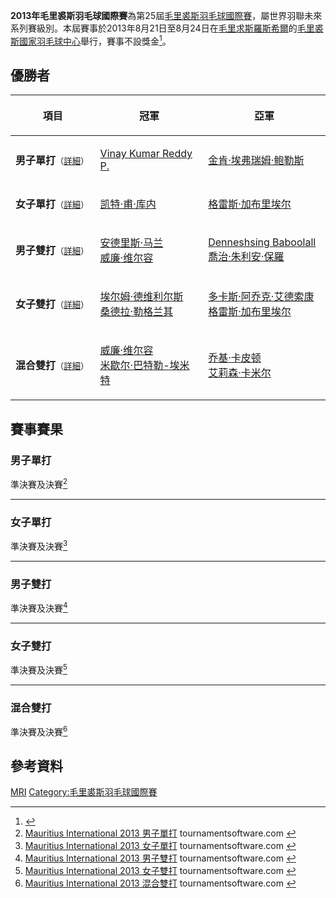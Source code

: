 {{noteTA|G1=Badminton
|1=zh-cn:毛里求斯;zh-hk:毛里裘斯;zh-tw:模里西斯;}}
{{infobox badminton event
|name           = 2013年毛里裘斯羽毛球國際賽
|image          = 
|size           = 
|caption        =
|dates          = 2013年8月21日－8月24日
|number_edition = 第25屆
|level          = 4C
|prize_money    = 不設獎金
|location       = {{MRI}}[[羅斯希爾|羅斯希爾]]
|venue          = 毛里裘斯國家羽毛球中心
|previous       = 2012年毛里裘斯羽毛球國際賽 
|next           = 2014年毛里裘斯羽毛球國際賽
}}
'''2013年毛里裘斯羽毛球國際賽'''為第25屆[[毛里裘斯羽毛球國際賽|毛里裘斯羽毛球國際賽]]，屬世界羽聯未來系列賽級別。本屆賽事於2013年8月21日至8月24日在[[毛里求斯|毛里求斯]][[羅斯希爾|羅斯希爾]]的[[毛里裘斯國家羽毛球中心|毛里裘斯國家羽毛球中心]]舉行，賽事不設獎金<ref>{{cite web|title=Tournament prospectus of 2013 YONEX Mauritius International|url=http://www.bwfbadminton.org/file.aspx?id=451820&dl=1|publisher=BWF|access-date=2014-08-16|archive-url=https://web.archive.org/web/20140819084910/http://www.bwfbadminton.org/file.aspx?id=451820&dl=1|archive-date=2014-08-19|dead-url=yes}}{{en}}</ref>。

== 優勝者 ==
{| class=wikitable style="font-size:small"
!width="200"|項目
!width="250"|冠軍
!width="250"|亞軍
|-
|'''男子單打'''<small>（[[#男子單打|詳細]]）</small>
|{{flagicon|IND}} [[Vinay_Kumar_Reddy_P.|Vinay Kumar Reddy P.]]
|{{flagicon|NGR}} [[金肯·埃弗瑞姆·鲍勒斯|金肯·埃弗瑞姆·鲍勒斯]]
|-
|'''女子單打'''<small>（[[#女子單打|詳細]]）</small>
|{{flagicon|MRI}} [[凯特·甫·库内|凯特·甫·库内]]
|{{flagicon|NGR}} [[格雷斯·加布里埃尔|格雷斯·加布里埃尔]]
|-
|'''男子雙打'''<small>（[[#男子雙打|詳細]]）</small>
|{{flagicon|RSA}} [[安德里斯·马兰|安德里斯·马兰]]<br/>{{flagicon|RSA}} [[威廉·维尔容|威廉·维尔容]]
|{{flagicon|MRI}} [[Denneshsing_Baboolall|Denneshsing Baboolall]]<br/>{{flagicon|MRI}} [[喬治·朱利安·保羅|喬治·朱利安·保羅]]
|-
|'''女子雙打'''<small>（[[#女子雙打|詳細]]）</small>
|{{flagicon|RSA}} [[埃尔姆·德维利尔斯|埃尔姆·德维利尔斯]]<br/>{{flagicon|RSA}} [[桑德拉·勒格兰其|桑德拉·勒格兰其]]
|{{flagicon|NGR}} [[多卡斯·阿乔克·艾德索康|多卡斯·阿乔克·艾德索康]]<br/>{{flagicon|NGR}} [[格雷斯·加布里埃尔|格雷斯·加布里埃尔]]
|-
|'''混合雙打'''<small>（[[#混合雙打|詳細]]）</small>
|{{flagicon|RSA}} [[威廉·维尔容|威廉·维尔容]]<br/>{{flagicon|RSA}} [[米歇尔·巴特勒-埃米特|米歇尔·巴特勒-埃米特]]
|{{flagicon|SEY}} [[乔基·卡皮顿|乔基·卡皮顿]]<br/>{{flagicon|SEY}} [[艾莉森·卡米尔|艾莉森·卡米尔]]
|}

== 賽事賽果 ==
=== 男子單打 ===
;準決賽及決賽<ref name="MS">[http://www.tournamentsoftware.com/sport/draw.aspx?id=B2712E8D-3831-40B0-B07F-C1557B4F14CB&draw=4 Mauritius International 2013 男子單打] {{Webarchive|url=https://archive.is/20140816064959/http://www.tournamentsoftware.com/sport/draw.aspx?id=B2712E8D-3831-40B0-B07F-C1557B4F14CB&draw=4 |date=2014-08-16 }} tournamentsoftware.com {{en}}</ref>
{{4TeamBracket-Tennis3-v2
| team-width=200
| RD1-seed1=9
| RD1-team1='''{{flagicon|NGR}} [[金肯·埃弗瑞姆·鲍勒斯|金肯·埃弗瑞姆·鲍勒斯]]
| RD1-score1-1='''21
| RD1-score1-2='''21
| RD1-score1-3=
| RD1-seed2=4
| RD1-team2={{flagicon|IND}} [[Vijetha_N._V._S.|Vijetha N. V. S.]]
| RD1-score2-1=13
| RD1-score2-2=12
| RD1-score2-3=

| RD1-seed3=3
| RD1-team3='''{{flagicon|IND}} [[Vinay_Kumar_Reddy_P.|Vinay Kumar Reddy P.]]
| RD1-score3-1='''21
| RD1-score3-2='''21
| RD1-score3-3=
| RD1-seed4=7
| RD1-team4={{flagicon|NGR}} [[埃内约·阿巴|埃内约·阿巴]]
| RD1-score4-1=14
| RD1-score4-2=17
| RD1-score4-3=

| RD2-seed1=9
| RD2-team1={{flagicon|NGR}} [[金肯·埃弗瑞姆·鲍勒斯|金肯·埃弗瑞姆·鲍勒斯]]
| RD2-score1-1='''21
| RD2-score1-2=16
| RD2-score1-3=14
| RD2-seed2=3
| RD2-team2='''{{flagicon|IND}} [[Vinay_Kumar_Reddy_P.|Vinay Kumar Reddy P.]]
| RD2-score2-1=12
| RD2-score2-2='''21
| RD2-score2-3='''21
}}
----

=== 女子單打 ===
;準決賽及決賽<ref name="WS">[http://www.tournamentsoftware.com/sport/draw.aspx?id=B2712E8D-3831-40B0-B07F-C1557B4F14CB&draw=5 Mauritius International 2013 女子單打] {{Webarchive|url=https://archive.is/20140816065000/http://www.tournamentsoftware.com/sport/draw.aspx?id=B2712E8D-3831-40B0-B07F-C1557B4F14CB&draw=5 |date=2014-08-16 }} tournamentsoftware.com {{en}}</ref>
{{4TeamBracket-Tennis3-v2
| team-width=200
| RD1-seed1=1
| RD1-team1='''{{flagicon|NGR}} [[格雷斯·加布里埃尔|格雷斯·加布里埃尔]]
| RD1-score1-1='''21
| RD1-score1-2='''21
| RD1-score1-3=
| RD1-seed2=3
| RD1-team2={{flagicon|EGY}} [[哈迪亚·胡斯尼|哈迪亚·胡斯尼]]
| RD1-score2-1=16
| RD1-score2-2=11
| RD1-score2-3=

| RD1-seed3=
| RD1-team3={{nowrap|{{flagicon|NGR}} [[多卡斯·阿乔克·艾德索康|多卡斯·阿乔克·艾德索康]]}}
| RD1-score3-1=13
| RD1-score3-2=12
| RD1-score3-3=
| RD1-seed4=2
| RD1-team4='''{{flagicon|MRI}} [[凯特·甫·库内|凯特·甫·库内]]
| RD1-score4-1='''21
| RD1-score4-2='''21
| RD1-score4-3=

| RD2-seed1=1
| RD2-team1={{flagicon|NGR}} [[格雷斯·加布里埃尔|格雷斯·加布里埃尔]]
| RD2-score1-1=18
| RD2-score1-2='''21
| RD2-score1-3=22
| RD2-seed2=2
| RD2-team2='''{{flagicon|MRI}} [[凯特·甫·库内|凯特·甫·库内]]
| RD2-score2-1='''21
| RD2-score2-2=16
| RD2-score2-3='''24
}}
----

=== 男子雙打 ===
;準決賽及決賽<ref name="MD">[http://www.tournamentsoftware.com/sport/draw.aspx?id=B2712E8D-3831-40B0-B07F-C1557B4F14CB&draw=6 Mauritius International 2013 男子雙打] {{Webarchive|url=https://archive.is/20140816064957/http://www.tournamentsoftware.com/sport/draw.aspx?id=B2712E8D-3831-40B0-B07F-C1557B4F14CB&draw=6 |date=2014-08-16 }} tournamentsoftware.com {{en}}</ref>
{{4TeamBracket-Tennis3-v2
| team-width=200
| RD1-seed1=1
| RD1-team1={{flagicon|EGY}} [[Mahmoud_El_Sayad|Mahmoud El Sayad]]<br/> {{flagicon|EGY}} [[阿卜杜勒拉赫曼·克什卡尔|阿卜杜勒拉赫曼·克什卡尔]]
| RD1-score1-1=13
| RD1-score1-2=11
| RD1-score1-3=
| RD1-seed2=
| RD1-team2='''{{flagicon|RSA}} [[安德里斯·马兰|安德里斯·马兰]]<br/> {{flagicon|RSA}} [[威廉·维尔容|威廉·维尔容]]
| RD1-score2-1='''21
| RD1-score2-2='''21
| RD1-score2-3=

| RD1-seed3=
| RD1-team3='''{{flagicon|MRI}} [[Denneshsing_Baboolall|Denneshsing Baboolall]]<br/> {{flagicon|MRI}} [[喬治·朱利安·保羅|喬治·朱利安·保羅]]
| RD1-score3-1='''21
| RD1-score3-2='''21
| RD1-score3-3=
| RD1-seed4=
| RD1-team4={{flagicon|MRI}} [[Paul_Christopher|Paul Christopher]]<br/> {{flagicon|MRI}} [[阿蒂什·卢巴|阿蒂什·卢巴]]
| RD1-score4-1=19
| RD1-score4-2=17
| RD1-score4-3=

| RD2-seed1=
| RD2-team1='''{{flagicon|RSA}} [[安德里斯·马兰|安德里斯·马兰]]<br/> {{flagicon|RSA}} [[威廉·维尔容|威廉·维尔容]]
| RD2-score1-1='''21
| RD2-score1-2='''21
| RD2-score1-3=
| RD2-seed2=
| RD2-team2={{flagicon|MRI}} [[Denneshsing_Baboolall|Denneshsing Baboolall]]<br/> {{flagicon|MRI}} [[喬治·朱利安·保羅|喬治·朱利安·保羅]]
| RD2-score2-1=11
| RD2-score2-2=17
| RD2-score2-3=
}}
----

=== 女子雙打 ===
;準決賽及決賽<ref name="WD">[http://www.tournamentsoftware.com/sport/draw.aspx?id=B2712E8D-3831-40B0-B07F-C1557B4F14CB&draw=7 Mauritius International 2013 女子雙打] {{Webarchive|url=https://archive.is/20140816064956/http://www.tournamentsoftware.com/sport/draw.aspx?id=B2712E8D-3831-40B0-B07F-C1557B4F14CB&draw=7 |date=2014-08-16 }} tournamentsoftware.com {{en}}</ref>
{{4TeamBracket-Tennis3-v2
| team-width=200
| RD1-seed1=1
| RD1-team1={{flagicon|EGY}} [[纳丁·阿什拉芙|纳丁·阿什拉芙]]<br/> {{flagicon|EGY}} [[哈迪亚·胡斯尼|哈迪亚·胡斯尼]]
| RD1-score1-1=10
| RD1-score1-2=17
| RD1-score1-3=
| RD1-seed2=
| RD1-team2='''{{flagicon|RSA}} [[埃尔姆·德维利尔斯|埃尔姆·德维利尔斯]]<br/> {{flagicon|RSA}} [[桑德拉·勒格兰其|桑德拉·勒格兰其]]
| RD1-score2-1='''21
| RD1-score2-2='''21
| RD1-score2-3=

| RD1-seed3=3
| RD1-team3='''{{flagicon|NGR}} [[多卡斯·阿乔克·艾德索康|多卡斯·阿乔克·艾德索康]]<br/> {{flagicon|NGR}} [[格雷斯·加布里埃尔|格雷斯·加布里埃尔]]
| RD1-score3-1='''21
| RD1-score3-2='''21
| RD1-score3-3=
| RD1-seed4=
| RD1-team4={{flagicon|RSA}} [[米歇尔·巴特勒-埃米特|米歇尔·巴特勒-埃米特]]<br/> {{flagicon|RSA}} [[珍妮弗·弗莱|珍妮弗·弗莱]]
| RD1-score4-1=19
| RD1-score4-2=13
| RD1-score4-3=

| RD2-seed1=
| RD2-team1='''{{flagicon|RSA}} [[埃尔姆·德维利尔斯|埃尔姆·德维利尔斯]]<br/> {{flagicon|RSA}} [[桑德拉·勒格兰其|桑德拉·勒格兰其]]
| RD2-score1-1='''21
| RD2-score1-2='''21
| RD2-score1-3=
| RD2-seed2=3
| RD2-team2={{flagicon|NGR}} [[多卡斯·阿乔克·艾德索康|多卡斯·阿乔克·艾德索康]]<br/> {{flagicon|NGR}} [[格雷斯·加布里埃尔|格雷斯·加布里埃尔]]
| RD2-score2-1=15
| RD2-score2-2=16
| RD2-score2-3=
}}
----

=== 混合雙打 ===
;準決賽及決賽<ref name="XD">[http://www.tournamentsoftware.com/sport/draw.aspx?id=B2712E8D-3831-40B0-B07F-C1557B4F14CB&draw=3 Mauritius International 2013 混合雙打] {{Webarchive|url=https://archive.is/20140816064952/http://www.tournamentsoftware.com/sport/draw.aspx?id=B2712E8D-3831-40B0-B07F-C1557B4F14CB&draw=3 |date=2014-08-16 }} tournamentsoftware.com {{en}}</ref>
{{4TeamBracket-Tennis3-v2
| team-width=200
| RD1-seed1=
| RD1-team1='''{{flagicon|RSA}} [[威廉·维尔容|威廉·维尔容]]<br/> {{flagicon|RSA}} [[米歇尔·巴特勒-埃米特|米歇尔·巴特勒-埃米特]]
| RD1-score1-1='''21
| RD1-score1-2='''21
| RD1-score1-3=
| RD1-seed2=
| RD1-team2={{flagicon|MRI}} [[Sahir_Edoo|Sahir Edoo]]<br/> {{flagicon|MRI}} [[耶迪·玛丽·路易松|耶迪·路易松]]
| RD1-score2-1=13
| RD1-score2-2=19
| RD1-score2-3=

| RD1-seed3=
| RD1-team3='''{{flagicon|SEY}} [[乔基·卡皮顿|乔基·卡皮顿]]<br/> {{flagicon|SEY}} [[艾莉森·卡米尔|艾莉森·卡米尔]]
| RD1-score3-1='''21
| RD1-score3-2='''21
| RD1-score3-3=
| RD1-seed4=2
| RD1-team4={{flagicon|EGY}} [[阿卜杜勒拉赫曼·克什卡尔|阿卜杜勒拉赫曼·克什卡尔]]<br/> {{flagicon|EGY}} [[哈迪亚·胡斯尼|哈迪亚·胡斯尼]]
| RD1-score4-1=15
| RD1-score4-2=10
| RD1-score4-3=

| RD2-seed1=
| RD2-team1='''{{flagicon|RSA}} [[威廉·维尔容|威廉·维尔容]]<br/> {{flagicon|RSA}} [[米歇尔·巴特勒-埃米特|米歇尔·巴特勒-埃米特]]
| RD2-score1-1='''21
| RD2-score1-2='''21
| RD2-score1-3=
| RD2-seed2=
| RD2-team2={{flagicon|SEY}} [[乔基·卡皮顿|乔基·卡皮顿]]<br/> {{flagicon|SEY}} [[艾莉森·卡米尔|艾莉森·卡米尔]]
| RD2-score2-1=12
| RD2-score2-2=13
| RD2-score2-3=
}}

== 參考資料 ==
{{Reflist}}

[[Category:2013年世界羽聯未來系列賽|MRI]]
[[Category:毛里裘斯羽毛球國際賽|Category:毛里裘斯羽毛球國際賽]]